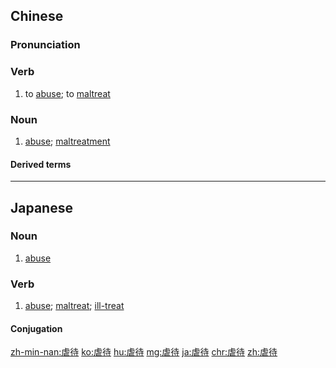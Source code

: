==Chinese==
{{zh-forms}}

===Pronunciation===
{{zh-pron
|m=nüèdài
|c=joek6 doi6
|h=pfs=ngio̍k-thai
|mn=qz:lio̍k-thǎi/tw:ge̍k-thāi/xm:lio̍k-thāi/zz:gia̍k-thāi/twv:gio̍k-thāi
|cat=v,n
}}

===Verb===
{{zh-verb}}

# to [[abuse]]; to [[maltreat]]

===Noun===
{{zh-noun}}

# [[abuse]]; [[maltreatment]]

====Derived terms====
{{zh-der|兒童虐待}}

----

==Japanese==
{{ja-kanjitab|ぎゃく|たい|yomi=on}}

===Noun===
{{ja-noun|ぎゃくたい}}

# [[abuse]]

===Verb===
{{ja-verb-suru|ぎゃくたい}}

# [[abuse]]; [[maltreat]]; [[ill-treat]]
#: {{ja-usex|最近は親が子供を'''虐待'''することが多くなった。|さいきん は おや が こども を '''ぎゃくたい''' する こと が おおく なった。|There have been more and more cases recently of parents abusing their children.}}

====Conjugation====
{{ja-suru|ぎゃくたい}}

[[zh-min-nan:虐待]]
[[ko:虐待]]
[[hu:虐待]]
[[mg:虐待]]
[[ja:虐待]]
[[chr:虐待]]
[[zh:虐待]]